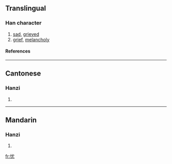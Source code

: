{{see|憂}}

==Translingual==
===Han character===
{{Han char|rn=61|rad=心|as=04|sn=7|four=|canj=心戈大山 (PIKU)}}
# [[sad]], [[grieved]]
# [[grief]], [[melancholy]]
====References====
{{Han ref|kx=0377.220|dkj=10362|dj=0705.090|hdz=42276.060|uh=5FE7|ud=24551}}
----
==Cantonese==
===Hanzi===
{{yue-hanzi|jyut=|y=yau1}}
# {{defn|Cantonese}}
----
==Mandarin==
===Hanzi===
{{cmn-hanzi|tra=憂|pin=[[yōu]] (you1)|wg=yu<sup>1</sup>}}
# {{defn|Mandarin}}

[[fr:忧]]